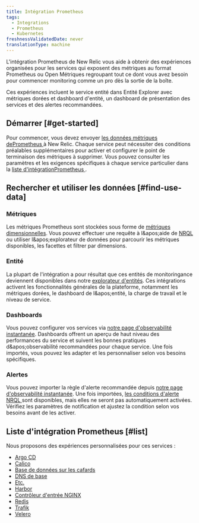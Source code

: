 ```yaml
---
title: Intégration Prometheus
tags:
  - Integrations
  - Prometheus
  - Kubernetes
freshnessValidatedDate: never
translationType: machine
---
```


L'intégration Prometheus de New Relic vous aide à obtenir des expériences organisées pour les services qui exposent des métriques au format Prometheus ou Open Métriques regroupant tout ce dont vous avez besoin pour commencer monitoring comme un pro dès la sortie de la boîte.

Ces expériences incluent le service entité dans Entité Explorer avec métriques dorées et dashboard d'entité, un dashboard de présentation des services et des alertes recommandées.

## Démarrer [#get-started]

Pour commencer, vous devez envoyer [les données métriques dePrometheus ](/docs/infrastructure/prometheus-integrations/get-started/send-prometheus-metric-data-new-relic)à New Relic. Chaque service peut nécessiter des conditions préalables supplémentaires pour activer et configurer le point de terminaison des métriques à supprimer. Vous pouvez consulter les paramètres et les exigences spécifiques à chaque service particulier dans la [liste d'intégrationPrometheus ](/docs/infrastructure/prometheus-integrations/integrations-list/integrations-list-intro#list).

## Rechercher et utiliser les données [#find-use-data]

### Métriques

Les métriques Prometheus sont stockées sous forme de [métriques dimensionnelles](/docs/data-apis/understand-data/metric-data/query-metric-data-type/). Vous pouvez effectuer une requête à l&amp;apos;aide de [NRQL](/docs/telemetry-data-platform/get-data/apis/query-metric-data-type/) ou utiliser l&amp;apos;explorateur de données pour parcourir les métriques disponibles, les facettes et filtrer par dimensions.

### Entité

La plupart de l'intégration a pour résultat que ces entités de monitoringance deviennent disponibles dans notre [explorateur d'entités](/docs/new-relic-one/use-new-relic-one/ui-data/new-relic-one-entity-explorer). Ces intégrations activent les fonctionnalités générales de la plateforme, notamment les métriques dorées, le dashboard de l&amp;apos;entité, la charge de travail et le niveau de service.

### Dashboards

Vous pouvez configurer vos services <InlinePopover type="dashboards" />via [notre page d'observabilité instantanée](https://onenr.io/06vjAmnD3jP). Dashboards offrent un aperçu de haut niveau des performances du service et suivent les bonnes pratiques d&amp;apos;observabilité recommandées pour chaque service. Une fois importés, vous pouvez les adapter et les personnaliser selon vos besoins spécifiques.

### Alertes

Vous pouvez importer la règle d'alerte recommandée depuis [notre page d'observabilité instantanée](https://onenr.io/06vjAmnD3jP). Une fois importées, [les conditions d'alerte NRQL ](/docs/alerts-applied-intelligence/new-relic-alerts/alert-conditions/create-nrql-alert-conditions)sont disponibles, mais elles ne seront pas automatiquement activées. Vérifiez les paramètres de notification et ajustez la condition selon vos besoins avant de les activer.

## Liste d'intégration Prometheus [#list]

Nous proposons des expériences personnalisées pour ces services :

* [Argo CD](/docs/infrastructure/prometheus-integrations/integrations-list/argocd-integration)
* [Calico](/docs/infrastructure/prometheus-integrations/integrations-list/calico-integration)
* [Base de données sur les cafards](/docs/infrastructure/prometheus-integrations/integrations-list/cockroach-db-integration)
* [DNS de base](/docs/infrastructure/prometheus-integrations/integrations-list/core-dns-integration)
* [Etc.](/docs/infrastructure/prometheus-integrations/integrations-list/etcd-integration)
* [Harbor](/docs/infrastructure/prometheus-integrations/integrations-list/harbor-integration)
* [Contrôleur d'entrée NGINX](/docs/infrastructure/prometheus-integrations/integrations-list/ingress-controller-integration)
* [Redis](/docs/infrastructure/prometheus-integrations/integrations-list/redis-integration)
* [Trafik](/docs/infrastructure/prometheus-integrations/integrations-list/traefik-integration)
* [Velero](/docs/infrastructure/prometheus-integrations/integrations-list/velero-integration)